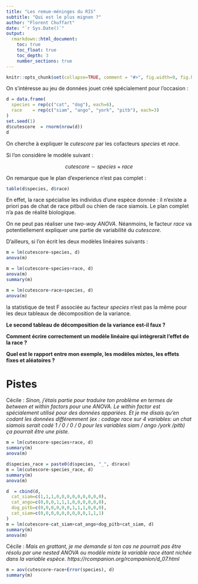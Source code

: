 ```yaml
---
title: "Les remue-méninges du RIS"
subtitle: "Qui est le plus mignon ?"
author: "Florent Chuffart"
date: "`r Sys.Date()`"
output: 
  rmarkdown::html_document:
    toc: true
    toc_float: true
    toc_depth: 3
    number_sections: true
---
```



```r
knitr::opts_chunk$set(collapse=TRUE, comment = "#>", fig.width=9, fig.height=6, eval=TRUE, echo=TRUE, results="verbatim", warning=FALSE)
```

On s’intéresse au jeu de données jouet créé spécialement pour l’occasion : 

```r
d = data.frame(
  species = rep(c("cat", "dog"), each=6),
  race    = rep(c("siam", "ango", "york", "pitb"), each=3) 
)
set.seed(1)
d$cutescore  = rnorm(nrow(d))
d
```

On cherche à expliquer le *cutescore* par les cofacteurs *species* et *race*.

Si l’on considère le modèle suivant : 

$$cutescore \sim species + race$$

On remarque que le plan d’experience n’est pas complet : 

```r
table(d$species, d$race)
```

En effet, la race spécialise les individus d’une espèce donnée : il n‘existe a priori pas de chat de race pitbull ou chien de race siamois.
Le plan complet n’a pas de réalité biologique.


On ne peut pas réaliser une *two-way ANOVA*. Néanmoins, le facteur *race* va potentiellement expliquer une partie de variabilité du *cutescore*.

D’ailleurs, si l’on écrit les deux modèles linéaires suivants :

```r
m = lm(cutescore~species, d)
anova(m)

m = lm(cutescore~species+race, d)
anova(m)
summary(m)

m = lm(cutescore~race+species, d)
anova(m)
```

la statistique de test F associée au facteur *species* n’est pas la même pour les deux tableaux de décomposition de la variance.

**Le second tableau de décomposition de la variance est-il faux ?**

**Comment écrire correctement un modèle linéaire qui intègrerait l’effet de la race ?** 

**Quel est le rapport entre mon exemple, les modèles mixtes, les effets fixes et aléatoires ?**



# Pistes

Cécile : *Sinon, j’étais partie pour traduire ton problème en termes de between et within factors pour une ANOVA. Le within factor est spécialement utilisé pour des données appariées. Et je me disais qu’en codant les données différemment (ex : codage race sur 4 variables: un chat siamois serait codé 1 / 0 / 0 / 0 pour les variables siam / ango /york /pitb) ça pourrait être une piste.*

```r
m = lm(cutescore~species+race, d)
summary(m)
anova(m)

d$species_race = paste0(d$species, "_", d$race)
m = lm(cutescore~species_race, d)
summary(m)
anova(m)

d  = cbind(d, 
  cat_siam=c(1,1,1,0,0,0,0,0,0,0,0,0),
  cat_ango=c(0,0,0,1,1,1,0,0,0,0,0,0),
  dog_pitb=c(0,0,0,0,0,0,1,1,1,0,0,0),
  cat_siam=c(0,0,0,0,0,0,0,0,0,1,1,1)
)
m = lm(cutescore~cat_siam+cat_ango+dog_pitb+cat_siam, d)
summary(m)
anova(m)
```

Cécile : *Mais en grattant, je me demande si ton cas ne pourrait pas être résolu par une nested ANOVA ou modèle mixte la variable race étant nichée dans la variable espèce. https://rcompanion.org/rcompanion/d_07.html*

```r
m = aov(cutescore~race+Error(species), d)
summary(m)
```



